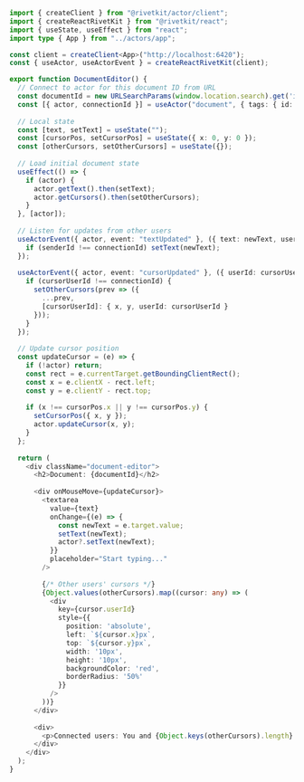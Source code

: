 ```typescript
import { createClient } from "@rivetkit/actor/client";
import { createReactRivetKit } from "@rivetkit/react";
import { useState, useEffect } from "react";
import type { App } from "../actors/app";

const client = createClient<App>("http://localhost:6420");
const { useActor, useActorEvent } = createReactRivetKit(client);

export function DocumentEditor() {
  // Connect to actor for this document ID from URL
  const documentId = new URLSearchParams(window.location.search).get('id') || 'default-doc';
  const [{ actor, connectionId }] = useActor("document", { tags: { id: documentId } });
  
  // Local state
  const [text, setText] = useState("");
  const [cursorPos, setCursorPos] = useState({ x: 0, y: 0 });
  const [otherCursors, setOtherCursors] = useState({});
  
  // Load initial document state
  useEffect(() => {
    if (actor) {
      actor.getText().then(setText);
      actor.getCursors().then(setOtherCursors);
    }
  }, [actor]);
  
  // Listen for updates from other users
  useActorEvent({ actor, event: "textUpdated" }, ({ text: newText, userId: senderId }) => {
    if (senderId !== connectionId) setText(newText);
  });
  
  useActorEvent({ actor, event: "cursorUpdated" }, ({ userId: cursorUserId, x, y }) => {
    if (cursorUserId !== connectionId) {
      setOtherCursors(prev => ({
        ...prev,
        [cursorUserId]: { x, y, userId: cursorUserId }
      }));
    }
  });
  
  // Update cursor position
  const updateCursor = (e) => {
    if (!actor) return;
    const rect = e.currentTarget.getBoundingClientRect();
    const x = e.clientX - rect.left;
    const y = e.clientY - rect.top;
    
    if (x !== cursorPos.x || y !== cursorPos.y) {
      setCursorPos({ x, y });
      actor.updateCursor(x, y);
    }
  };
  
  return (
    <div className="document-editor">
      <h2>Document: {documentId}</h2>
      
      <div onMouseMove={updateCursor}>
        <textarea
          value={text}
          onChange={(e) => {
            const newText = e.target.value;
            setText(newText);
            actor?.setText(newText);
          }}
          placeholder="Start typing..."
        />
        
        {/* Other users' cursors */}
        {Object.values(otherCursors).map((cursor: any) => (
          <div 
            key={cursor.userId}
            style={{
              position: 'absolute',
              left: `${cursor.x}px`,
              top: `${cursor.y}px`,
              width: '10px',
              height: '10px',
              backgroundColor: 'red',
              borderRadius: '50%'
            }}
          />
        ))}
      </div>
      
      <div>
        <p>Connected users: You and {Object.keys(otherCursors).length} others</p>
      </div>
    </div>
  );
}
```
